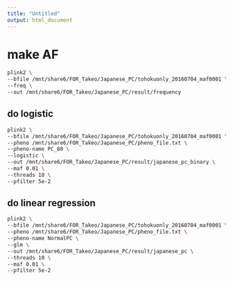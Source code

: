 ```yaml
---
title: "Untitled"
output: html_document
---
```


# make AF 
```bash
plink2 \
--bfile /mnt/share6/FOR_Takeo/Japanese_PC/tohokuonly_20160704_maf0001 \
--freq \
--out /mnt/share6/FOR_Takeo/Japanese_PC/result/frequency
```


## do logistic
```bash
plink2 \
--bfile /mnt/share6/FOR_Takeo/Japanese_PC/tohokuonly_20160704_maf0001 \
--pheno /mnt/share6/FOR_Takeo/Japanese_PC/pheno_file.txt \
--pheno-name PC_80 \
--logistic \
--out /mnt/share6/FOR_Takeo/Japanese_PC/result/japanese_pc_binary \
--maf 0.01 \
--threads 10 \
--pfilter 5e-2
```


## do linear regression
```bash

plink2 \
--bfile /mnt/share6/FOR_Takeo/Japanese_PC/tohokuonly_20160704_maf0001 \
--pheno /mnt/share6/FOR_Takeo/Japanese_PC/pheno_file.txt \
--pheno-name NormalPC \
--glm \
--out /mnt/share6/FOR_Takeo/Japanese_PC/result/japanese_pc \
--threads 10 \
--maf 0.01 \
--pfilter 5e-2
```

